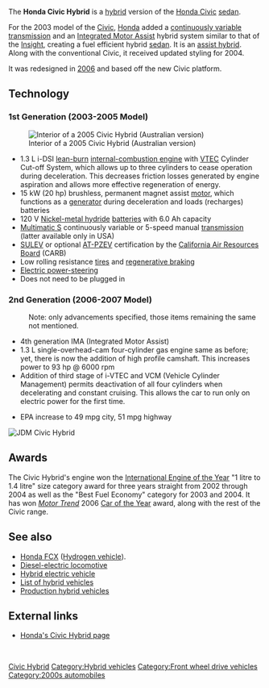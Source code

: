 The '''Honda Civic Hybrid''' is a [[hybrid electric|hybrid]] version of the [[Honda Civic]] [[sedan]].

For the 2003 model of the [[Honda Civic|Civic]], [[Honda]] added a [[continuously variable transmission]] and an [[Integrated Motor Assist]] hybrid system similar to that of the [[Honda Insight|Insight]], creating a fuel efficient hybrid [[Sedan (car)|sedan]]. It is an [[Hybrid Vehicle Drivetrains#Power assist hybrid|assist hybrid]]. Along with the conventional Civic, it received updated styling for 2004.

It was redesigned in [[2006]] and based off the new Civic platform.

==Technology==
===1st Generation (2003-2005 Model)===

[[Image:CivichybridI.jpg|thumb|left|Interior of a 2005 Civic Hybrid (Australian version)]]
* 1.3&nbsp;L i-DSI [[Lean burn|lean-burn]] [[internal-combustion engine]] with [[VTEC]] Cylinder Cut-off System, which allows up to three cylinders to cease operation during deceleration. This decreases friction losses generated by engine aspiration and allows more effective regeneration of energy.
* 15&nbsp;kW (20&nbsp;hp) brushless, permanent magnet assist [[electric motor|motor]], which functions as a [[electrical generator|generator]] during deceleration and loads (recharges) batteries
* 120&nbsp;V [[NiMH|Nickel-metal hydride]] [[Battery (electricity)|batteries]] with 6.0&nbsp;Ah capacity
* [[Honda Multimatic S|Multimatic S]] continuously variable or 5-speed manual [[transmission (mechanics)|transmission]] (latter available only in USA)
* [[SULEV]] or optional [[AT-PZEV]] certification by the [[California Air Resources Board]] (CARB)
* Low rolling resistance [[tire]]s and [[regenerative braking]]
* [[Electric power-steering]]
* Does not need to be plugged in

===2nd Generation (2006-2007 Model)===
:Note: only advancements specified, those items remaining the same not mentioned.
*4th generation IMA (Integrated Motor Assist)
*1.3&nbsp;L single-overhead-cam four-cylinder gas engine same as before; yet, there is now the addition of high profile camshaft. This increases power to 93&nbsp;hp @ 6000&nbsp;rpm
*Addition of third stage of i-VTEC and VCM (Vehicle Cylinder Management) permits deactivation of all four cylinders when decelerating and constant cruising. This allows the car to run only on electric power for the first time.

*EPA increase to 49&nbsp;mpg city, 51&nbsp;mpg highway
[[Image:8thcivichybrid.jpg|thumb|left|JDM Civic Hybrid]]
<br style="clear: left;" />

==Awards==
The Civic Hybrid's engine won the [[International Engine of the Year]] "1&nbsp;litre to 1.4&nbsp;litre" size category award for three years straight from 2002 through 2004 as well as the "Best Fuel Economy" category for 2003 and 2004. It has won ''[[Motor Trend]]'' 2006 [[Car of the Year]] award, along with the rest of the Civic range. 

==See also==
*[[Honda FCX]] ([[Hydrogen vehicle]]).
*[[Diesel-electric locomotive]] 
*[[Hybrid electric vehicle]]
*[[List of hybrid vehicles]]
*[[Production hybrid vehicles]]

==External links==
*[http://www.hondacars.com/models/model_overview.asp?ModelName=Civic+Hybrid Honda's Civic Hybrid page]
<br style="clear: both;" />


[[Category:Honda vehicles|Civic Hybrid]]
[[Category:Hybrid vehicles]]
[[Category:Front wheel drive vehicles]]
[[Category:2000s automobiles]]